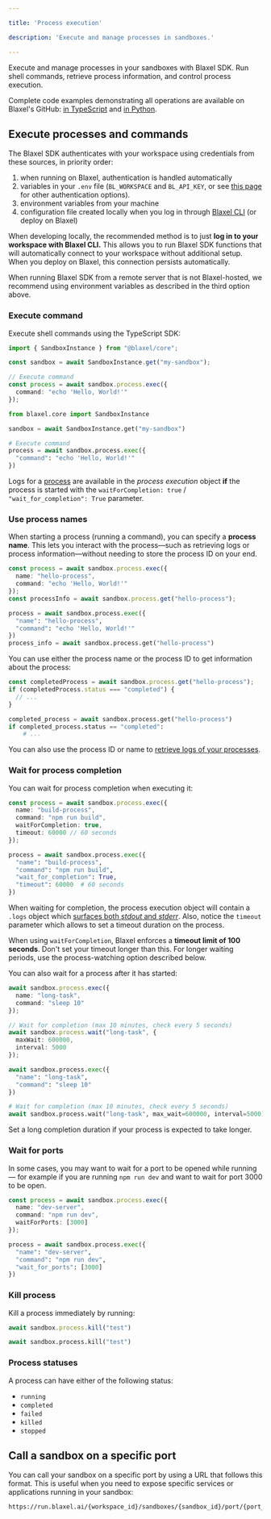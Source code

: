 ```yaml
---

title: 'Process execution'

description: 'Execute and manage processes in sandboxes.'

---
```


Execute and manage processes in your sandboxes with Blaxel SDK. Run shell commands, retrieve process information, and control process execution.

<Tip>Complete code examples demonstrating all operations are available on Blaxel's GitHub: [in TypeScript](https://github.com/blaxel-ai/sdk-typescript/tree/main/tests/sandbox) and [in Python](https://github.com/blaxel-ai/sdk-python/tree/main/tests/integration/sandbox).</Tip>

## Execute processes and commands

<Accordion title="Set up authentication to Blaxel">

The Blaxel SDK authenticates with your workspace using credentials from these sources, in priority order:

1. when running on Blaxel, authentication is handled automatically
2. variables in your `.env` file (`BL_WORKSPACE` and `BL_API_KEY`, or see [this page](../Agents/Variables-and-secrets) for other authentication options). 
3. environment variables from your machine
4. configuration file created locally when you log in through [Blaxel CLI](../cli-reference/introduction) (or deploy on Blaxel)

When developing locally, the recommended method is to just **log in to your workspace with Blaxel CLI.** This allows you to run Blaxel SDK functions that will automatically connect to your workspace without additional setup. When you deploy on Blaxel, this connection persists automatically.

When running Blaxel SDK from a remote server that is not Blaxel-hosted, we recommend using environment variables as described in the third option above.

</Accordion>

### Execute command

Execute shell commands using the TypeScript SDK:

<CodeGroup>

```typescript TypeScript
import { SandboxInstance } from "@blaxel/core";

const sandbox = await SandboxInstance.get("my-sandbox");

// Execute command
const process = await sandbox.process.exec({
  command: "echo 'Hello, World!'"
});
```

```python Python
from blaxel.core import SandboxInstance

sandbox = await SandboxInstance.get("my-sandbox")

# Execute command
process = await sandbox.process.exec({
  "command": "echo 'Hello, World!'"
})
```

</CodeGroup>

Logs for a [process](Processes) are available in the *process execution* object **if** the process is started with the `waitForCompletion: true` / `"wait_for_completion": True` parameter. 

### Use process names

When starting a process (running a command), you can specify a **process name**. This lets you interact with the process—such as retrieving logs or process information—without needing to store the process ID on your end.

<CodeGroup>

```typescript TypeScript {2}
const process = await sandbox.process.exec({
  name: "hello-process",
  command: "echo 'Hello, World!'"
});
const processInfo = await sandbox.process.get("hello-process");
```

```python Python {2}
process = await sandbox.process.exec({
  "name": "hello-process",
  "command": "echo 'Hello, World!'"
})
process_info = await sandbox.process.get("hello-process")
```

</CodeGroup>

You can use either the process name or the process ID to get information about the process:

<CodeGroup>

```typescript TypeScript
const completedProcess = await sandbox.process.get("hello-process");
if (completedProcess.status === "completed") {
  // ...
}
```

```python Python
completed_process = await sandbox.process.get("hello-process")
if completed_process.status == "completed":
    # ...
```

</CodeGroup>

You can also use the process ID or name to [retrieve logs of your processes](Log-streaming).

### Wait for process completion

You can wait for process completion when executing it:

<CodeGroup>

```typescript TypeScript
const process = await sandbox.process.exec({
  name: "build-process",
  command: "npm run build",
  waitForCompletion: true,
  timeout: 60000 // 60 seconds
});
```

```python Python
process = await sandbox.process.exec({
  "name": "build-process",
  "command": "npm run build",
  "wait_for_completion": True,
  "timeout": 60000  # 60 seconds
})
```

</CodeGroup>

When waiting for completion, the process execution object will contain a `.logs` object which [surfaces both *stdout* and *stderr*](Log-streaming). Also, notice the `timeout` parameter which allows to set a timeout duration on the process.

<Warning>When using `waitForCompletion`, Blaxel enforces a **timeout limit of 100 seconds**. Don't set your timeout longer than this. For longer waiting periods, use the process-watching option described below.</Warning>

You can also wait for a process after it has started:

<CodeGroup>

```typescript TypeScript
await sandbox.process.exec({
  name: "long-task",
  command: "sleep 10"
});

// Wait for completion (max 10 minutes, check every 5 seconds)
await sandbox.process.wait("long-task", {
  maxWait: 600000,
  interval: 5000
});
```

```python Python
await sandbox.process.exec({
  "name": "long-task",
  "command": "sleep 10"
})

# Wait for completion (max 10 minutes, check every 5 seconds)
await sandbox.process.wait("long-task", max_wait=600000, interval=5000)
```

</CodeGroup>

Set a long completion duration if your process is expected to take longer.

### Wait for ports

In some cases, you may want to wait for a port to be opened while running — for example if you are running `npm run dev` and want to wait for port 3000 to be open.

<CodeGroup>

```typescript TypeScript
const process = await sandbox.process.exec({
  name: "dev-server",
  command: "npm run dev",
  waitForPorts: [3000]
});
```

```python Python
process = await sandbox.process.exec({
  "name": "dev-server",
  "command": "npm run dev",
  "wait_for_ports": [3000]
})
```

</CodeGroup>

### Kill process

Kill a process immediately by running:

<CodeGroup>

```typescript TypeScript
await sandbox.process.kill("test")
```

```python Python
await sandbox.process.kill("test")
```

</CodeGroup>

### Process statuses

A process can have either of the following status:

- `running`
- `completed`
- `failed`
- `killed`
- `stopped`

## Call a sandbox on a specific port

You can call your sandbox on a specific port by using a URL that follows this format. This is useful when you need to expose specific services or applications running in your sandbox:

```
https://run.blaxel.ai/{workspace_id}/sandboxes/{sandbox_id}/port/{port_number}
```